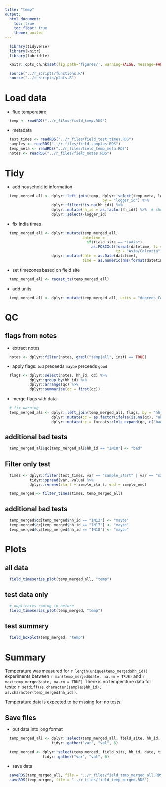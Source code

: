 ```yaml
---
title: "temp"
output:
  html_document:
    toc: true
    toc_float: true
    theme: united
---
```


```r
  library(tidyverse)
  library(knitr)
  library(lubridate)
```

```r
  knitr::opts_chunk$set(fig.path='figures/', warning=FALSE, message=FALSE, cache=TRUE)
```

```r
  source("../r_scripts/functions.R")
  source("../r_scripts/plots.R")
```

# Load data

* flue temperature

```r
  temp <- readRDS("../r_files/field_temp.RDS")
```

* metadata

```r
  test_times <- readRDS("../r_files/field_test_times.RDS")
  samples <- readRDS("../r_files/field_samples.RDS")
  temp_meta <- readRDS("../r_files/field_temp_meta.RDS")
  notes <- readRDS("../r_files/field_notes.RDS")
```

# Tidy

* add household id information

```r
  temp_merged_all <- dplyr::left_join(temp, dplyr::select(temp_meta, logger_id, hh_id, field_site),
                                            by = "logger_id") %>%
                     dplyr::filter(!is.na(hh_id)) %>%
                     dplyr::mutate(hh_id = as.factor(hh_id)) %>%  # should alaready be factor
                     dplyr::select(-logger_id)
```

* fix India times

```r
  temp_merged_all <- dplyr::mutate(temp_merged_all,
                                   datetime = 
                                     if(field_site == "india")
                                       as.POSIXct(format(datetime, tz = "Asia/Calcutta", usetz = TRUE),
                                                  tz = "Asia/Calcutta")) %>%
                     dplyr::mutate(date = as.Date(datetime),
                                   time = as.numeric(hms(format(datetime, "%H:%M:%S"))))
```

* set timezones based on field site

```r
  temp_merged_all <- recast_tz(temp_merged_all)
```

* add units
```r
  temp_merged_all <- dplyr::mutate(temp_merged_all, units = "degrees Celsius")
```

# QC

## flags from notes

* extract notes

```r
  notes <- dplyr::filter(notes, grepl("temp|all", inst) == TRUE)
```

* apply flags: `bad` preceeds `maybe` preceeds `good`

```r
  flags <- dplyr::select(notes, hh_id, qc) %>%
           dplyr::group_by(hh_id) %>%
           dplyr::arrange(qc) %>%
           dplyr::summarise(qc = first(qc))
```

* merge flags with data

```r
  # fix warning
  temp_merged_all <- dplyr::left_join(temp_merged_all, flags, by = "hh_id") %>%
                     dplyr::mutate(qc = as.factor(ifelse(is.na(qc), "ok", as.character(qc)))) %>%
                     dplyr::mutate(qc = forcats::lvls_expand(qc, c("bad", "maybe", "ok")))
```

## additional bad tests

```r
  temp_merged_all$qc[temp_merged_all$hh_id == "IN10"] <- "bad"
```

## Filter only test

```r
  times <- dplyr::filter(test_times, var == "sample_start" | var == "sample_end") %>%
           tidyr::spread(var, value) %>%
           dplyr::rename(start = sample_start, end = sample_end)
```

```r
  temp_merged <- filter_times(times, temp_merged_all)
```

## additional bad tests

```r

  temp_merged$qc[temp_merged$hh_id == "IN12"] <- "maybe"
  temp_merged$qc[temp_merged$hh_id == "IN17"] <- "maybe"
  temp_merged$qc[temp_merged$hh_id == "IN18"] <- "maybe"

```

# Plots

## all data

```r
  field_timeseries_plot(temp_merged_all, "temp")
```

## test data only

```r
  # duplicates coming in before
  field_timeseries_plot(temp_merged, "temp")
```

## test summary

```r
  field_boxplot(temp_merged, "temp")
```

# Summary

Temperature was measured for `r length(unique(temp_merged$hh_id))` experiments between `r min(temp_merged$date, na.rm = TRUE)` and `r max(temp_merged$date, na.rm = TRUE)`. There is no temperature data for tests: `r setdiff(as.character(samples$hh_id), as.character(temp_merged$hh_id))`.

Temperature data is expected to be missing for: no tests.

## Save files

* put data into long format

```r
  temp_merged_all <- dplyr::select(temp_merged_all, field_site, hh_id, date, time, datetime, temp, units, qc) %>%
                     tidyr::gather("var", "val", 6)

  temp_merged <- dplyr::select(temp_merged, field_site, hh_id, date, time, datetime, temp, units, qc) %>%
                 tidyr::gather("var", "val", 6)
```

* save data

```r
  saveRDS(temp_merged_all, file = "../r_files/field_temp_merged_all.RDS")
  saveRDS(temp_merged, file = "../r_files/field_temp_merged.RDS")
```
